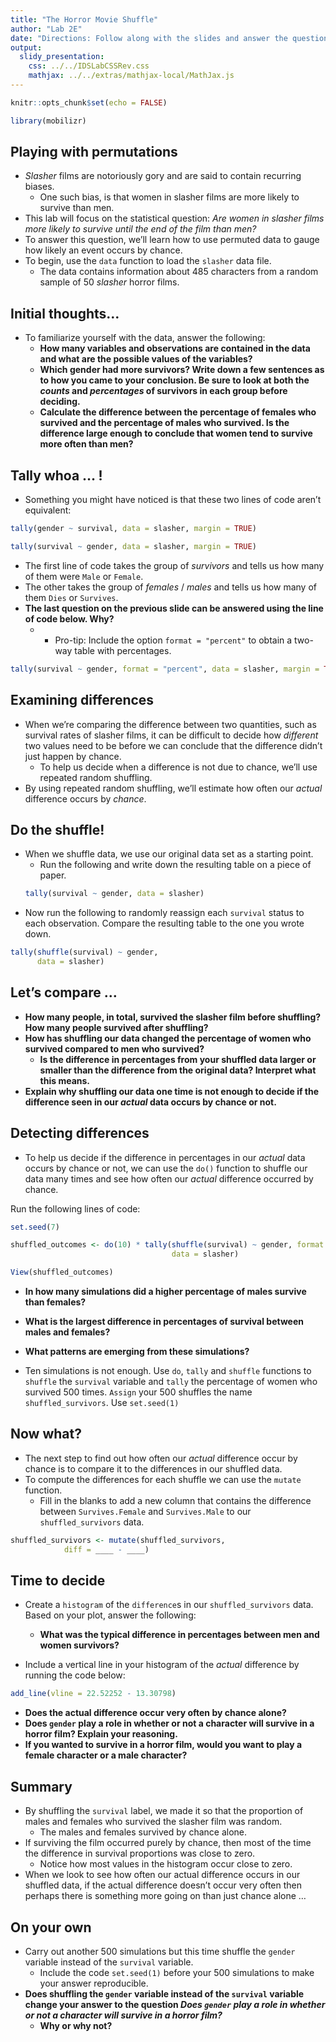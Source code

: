 ```yaml
---
title: "The Horror Movie Shuffle"
author: "Lab 2E"
date: "Directions: Follow along with the slides and answer the questions in **red** font in your journal."
output: 
  slidy_presentation: 
    css: ../../IDSLabCSSRev.css
    mathjax: ../../extras/mathjax-local/MathJax.js
---
```


```r
knitr::opts_chunk$set(echo = FALSE)
```

```r
library(mobilizr)
```

## Playing with permutations

- _Slasher_ films are notoriously gory and are said to contain recurring biases.
    - One such bias, is that women in slasher films are more likely to survive than men.
- This lab will focus on the statistical question: _Are women in slasher films more likely to survive until the end of the film than men?_
- To answer this question, we'll learn how to use permuted data to gauge how likely an event occurs by chance.
- To begin, use the `data` function to load the `slasher` data file.
    - The data contains information about 485 characters from a random sample of 50 _slasher_ horror films.


## Initial thoughts...

- To familiarize yourself with the data, answer the following:
    - **How many variables and observations are contained in the data and what are the possible values of the variables?**
    - **Which gender had more survivors? Write down a few sentences as to how you came to your conclusion. Be sure to look at both the _counts_ and _percentages_ of survivors in each group before deciding.**
    - **Calculate the difference between the percentage of females who survived and the percentage of males who survived. Is the difference large enough to conclude that women tend to survive more often than men?**


## Tally whoa ... !

- Something you might have noticed is that these two lines of code aren't equivalent:
```r
tally(gender ~ survival, data = slasher, margin = TRUE)

```
```r
tally(survival ~ gender, data = slasher, margin = TRUE)
```

- The first line of code takes the group of _survivors_ and tells us how many of them were `Male` or `Female`.
- The other takes the group of _females_ / _males_ and tells us how many of them `Dies` or `Survives`.
- **The last question on the previous slide can be answered using the line of code below. Why?**
    - - Pro-tip: Include the option `format = "percent"` to obtain a two-way table with percentages.

```r
tally(survival ~ gender, format = "percent", data = slasher, margin = TRUE)
```


## Examining differences

- When we're comparing the difference between two quantities, such as survival rates of slasher films, it can be difficult to decide how _different_ two values need to be before we can conclude that the difference didn't just happen by chance.
    - To help us decide when a difference is not due to chance, we'll use repeated random shuffling.
- By using repeated random shuffling, we'll estimate how often our _actual_ difference occurs by _chance_.


## Do the shuffle!

- When we shuffle data, we use our original data set as a starting point.
    - Run the following and write down the resulting table on a piece of paper.
```r
tally(survival ~ gender, data = slasher)
```
- Now run the following to randomly reassign each `survival` status to each observation. Compare the resulting table to the one you wrote down.
```r
tally(shuffle(survival) ~ gender, 
      data = slasher)
```

## Let's compare ...

- **How many people, in total, survived the slasher film before shuffling? How many people survived after shuffling?**
- **How has shuffling our data changed the percentage of women who survived compared to men who survived?**
    - **Is the difference in percentages from your shuffled data larger or smaller than the difference from the original data? Interpret what this means.**
- **Explain why shuffling our data one time is not enough to decide if the difference seen in our _actual_ data occurs by chance or not.**

## Detecting differences

- To help us decide if the difference in percentages in our _actual_ data occurs by chance or not, we can use the `do()` function to shuffle our data many times and see how often our _actual_ difference occurred by chance.

Run the following lines of code:

```r
set.seed(7)
```

```r
shuffled_outcomes <- do(10) * tally(shuffle(survival) ~ gender, format = "percent", 
                                    data = slasher)
```

```r
View(shuffled_outcomes)
```

- **In how many simulations did a higher percentage of males survive than females?**
- **What is the largest difference in percentages of survival between males and females?**
- **What patterns are emerging from these simulations?**

- Ten simulations is not enough. Use `do`, `tally` and `shuffle` functions to `shuffle` the `survival` variable and `tally` the percentage of women who survived 500 times. `Assign` your 500 shuffles the name `shuffled_survivors`. Use `set.seed(1)`

## Now what?

- The next step to find out how often our _actual_ difference occur by chance is to compare it to the differences in our shuffled data.
- To compute the differences for each shuffle we can use the `mutate` function.
    - Fill in the blanks to add a new column that contains the difference between `Survives.Female` and `Survives.Male` to our `shuffled_survivors` data.
    
```r
shuffled_survivors <- mutate(shuffled_survivors, 
            diff = ____ - ____)
```


## Time to decide

- Create a `histogram` of the `difference`s in our `shuffled_survivors` data. Based on your plot, answer the following:

  - **What was the typical difference in percentages between men and women survivors?**
    
- Include a vertical line in your histogram of the _actual_ difference by running the code below:

```r
add_line(vline = 22.52252 - 13.30798)
```

- **Does the actual difference occur very often by chance alone?**
- **Does `gender` play a role in whether or not a character will survive in a horror film? Explain your reasoning.**
- **If you wanted to survive in a horror film, would you want to play a female character or a male character?**


## Summary

- By shuffling the `survival` label, we made it so that the proportion of males and females who survived the slasher film was random.
    - The males and females survived by chance alone.
- If surviving the film occurred purely by chance, then most of the time the difference in survival proportions was close to zero.
    - Notice how most values in the histogram occur close to zero.
- When we look to see how often our actual difference occurs in our shuffled data, if the actual difference doesn't occur very often then perhaps there is something more going on than just chance alone ...


## On your own

- Carry out another 500 simulations but this time shuffle the `gender` variable instead of the `survival` variable. 
    - Include the code `set.seed(1)` before your 500 simulations to make your answer reproducible.
- **Does shuffling the `gender` variable instead of the `survival` variable change your answer to the question _Does `gender` play a role in whether or not a character will survive in a horror film?_**
    - **Why or why not?**